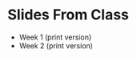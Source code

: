 
# Slides From Class

- <Link component={RouterLink} to="/slides/week1">Week 1</Link> (<Link component={RouterLink} to="/slides/week1?exportMode=true&printMode=true">print version</Link>)
- <Link component={RouterLink} to="/slides/week2">Week 2</Link> (<Link component={RouterLink} to="/slides/week2?exportMode=true&printMode=true">print version</Link>)
